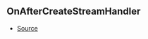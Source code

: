 ## OnAfterCreateStreamHandler



- [Source](https://github.com/Androz2091/discord-player/blob/3861a2c/packages/discord-player/src/Structures/GuildQueue.ts#L57)